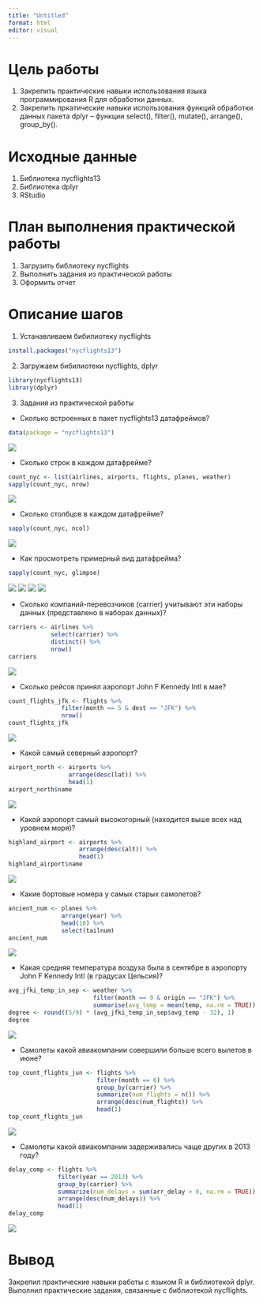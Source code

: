 ---
title: "Untitled"
format: html
editor: visual
---
# Цель работы
1. Закрепить практические навыки использования языка программирования R для обработки данных.
3. Закрепить пркатические навыки использования функций обработки данных пакета dplyr – функции select(), filter(), mutate(), arrange(), group_by().

# Исходные данные
1. Библиотека nycflights13
2. Библиотека dplyr
3. RStudio

# План выполнения практической работы
1. Загрузить библиотеку nycflights
2. Выполнить задания из практической работы
3. Оформить отчет

# Описание шагов
1. Устанавливаем бибилиотеку nycflights
   
```R
install.packages("nycflights13")
```
2. Загружаем бибилиотеки nycflights, dplyr
   
```R
library(nycflights13)
library(dplyr)
```

3. Задания из практической работы

* Сколько встроенных в пакет nycflights13 датафреймов?
```R
data(package = "nycflights13")
```
![](img/1.jpg)

* Сколько строк в каждом датафрейме?
```R
count_nyc <- list(airlines, airports, flights, planes, weather)
sapply(count_nyc, nrow)
```
![](img/2.jpg)

* Сколько столбцов в каждом датафрейме?
```R
sapply(count_nyc, ncol)
```
![](img/3.jpg)

* Как просмотреть примерный вид датафрейма?
```R
sapply(count_nyc, glimpse)
```
![](img/4_1.jpg)
![](img/4_3.jpg)
![](img/4_4.jpg)
![](img/4_5.jpg)

*  Сколько компаний-перевозчиков (carrier) учитывают эти наборы данных (представлено в наборах данных)?
```R
carriers <- airlines %>%
            select(carrier) %>%
            distinct() %>%
            nrow()
carriers
```
![](img/5.jpg)

* Сколько рейсов принял аэропорт John F Kennedy Intl в мае?
```R
count_flights_jfk <- flights %>%
               filter(month == 5 & dest == "JFK") %>%
               nrow()
count_flights_jfk
```
![](img/6.jpg)

* Какой самый северный аэропорт?
```R
airport_north <- airports %>%
                 arrange(desc(lat)) %>%
                 head(1)
airport_north$name
```
![](img/7.jpg)

* Какой аэропорт самый высокогорный (находится выше всех над уровнем моря)?
```R
highland_airport <- airports %>%
                    arrange(desc(alt)) %>%
                    head(1)
highland_airport$name
```
![](img/8.jpg)

* Какие бортовые номера у самых старых самолетов?
```R
ancient_num <- planes %>%
               arrange(year) %>%
               head(10) %>%
               select(tailnum)
ancient_num
```
![](img/9.jpg)

* Какая средняя температура воздуха была в сентябре в аэропорту John F Kennedy Intl (в градусах Цельсия)?
```R
avg_jfki_temp_in_sep <- weather %>%
                        filter(month == 9 & origin == "JFK") %>%
                        summarise(avg_temp = mean(temp, na.rm = TRUE))
degree <- round((5/9) * (avg_jfki_temp_in_sep$avg_temp - 32), 1)
degree
```
![](img/10.jpg)

* Самолеты какой авиакомпании совершили больше всего вылетов в июне?
```R
top_count_flights_jun <- flights %>% 
                         filter(month == 6) %>% 
                         group_by(carrier) %>% 
                         summarize(num_flights = n()) %>% 
                         arrange(desc(num_flights)) %>% 
                         head(1)
top_count_flights_jun
```
![](img/11.jpg)

* Самолеты какой авиакомпании задерживались чаще других в 2013 году?
```R
delay_comp <- flights %>% 
              filter(year == 2013) %>% 
              group_by(carrier) %>% 
              summarize(num_delays = sum(arr_delay > 0, na.rm = TRUE)) %>% 
              arrange(desc(num_delays)) %>% 
              head(1)
delay_comp
```
![](img/12.jpg)

# Вывод
Закрепил практические навыки работы с языком R и библиотекой dplyr. Выполнил практические задания, связанные с библиотекой nycflights.